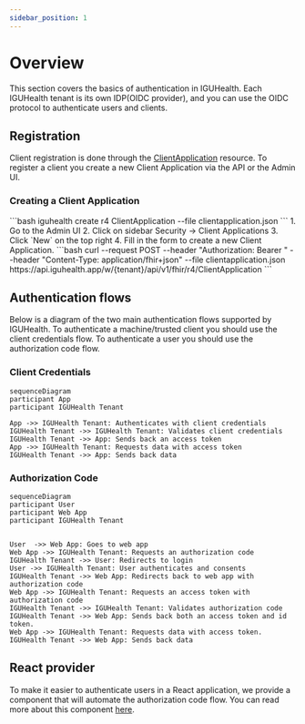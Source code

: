 ```yaml
---
sidebar_position: 1
---
```



# Overview

This section covers the basics of authentication in IGUHealth.
Each IGUHealth tenant is its own IDP(OIDC provider), and you can use the OIDC protocol to authenticate users and clients.

## Registration 
Client registration is done through the [ClientApplication](../../Data_Model/R4/ClientApplication.mdx) resource.
To register a client you create a new Client Application via the API or the Admin UI.

### Creating a Client Application
<Tabs>
  <TabItem value="cli" label="IGUHealth CLI">
  ```bash
  iguhealth create r4 ClientApplication --file clientapplication.json
  ```
  </TabItem>
  <TabItem value="admin" label="Admin UI">
    1. Go to the Admin UI
    2. Click on sidebar Security -> Client Applications
    3. Click `New` on the top right 
    4. Fill in the form to create a new Client Application.
  </TabItem>
  <TabItem value="curl" label="Bash">
  ```bash
   curl --request POST --header "Authorization: Bearer <token>" --header "Content-Type: application/fhir+json" --file clientapplication.json https://api.iguhealth.app/w/{tenant}/api/v1/fhir/r4/ClientApplication
  ```
  </TabItem>
</Tabs>

## Authentication flows
Below is a diagram of the two main authentication flows supported by IGUHealth.
To authenticate a machine/trusted client you should use the client credentials flow.
To authenticate a user you should use the authorization code flow.

### Client Credentials
```mermaid
sequenceDiagram
participant App
participant IGUHealth Tenant

App ->> IGUHealth Tenant: Authenticates with client credentials
IGUHealth Tenant ->> IGUHealth Tenant: Validates client credentials
IGUHealth Tenant ->> App: Sends back an access token
App ->> IGUHealth Tenant: Requests data with access token
IGUHealth Tenant ->> App: Sends back data
```

### Authorization Code

```mermaid
sequenceDiagram
participant User
participant Web App
participant IGUHealth Tenant


User  ->> Web App: Goes to web app
Web App ->> IGUHealth Tenant: Requests an authorization code
IGUHealth Tenant ->> User: Redirects to login
User ->> IGUHealth Tenant: User authenticates and consents
IGUHealth Tenant ->> Web App: Redirects back to web app with authorization code
Web App ->> IGUHealth Tenant: Requests an access token with authorization code
IGUHealth Tenant ->> IGUHealth Tenant: Validates authorization code
IGUHealth Tenant ->> Web App: Sends back both an access token and id token.
Web App ->> IGUHealth Tenant: Requests data with access token.
IGUHealth Tenant ->> Web App: Sends back data
```

## React provider
To make it easier to authenticate users in a React application, we provide a component that will automate the authorization code flow.
You can read more about this component [here](./OIDC.mdx#frontend-react).